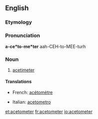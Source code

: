 ==English==

===Etymology===
{{confix|aceto|meter}}

===Pronunciation===
'''a-ce*to-me*ter'''
aah-CEH-to-MEE-turh

===Noun===
{{en-noun}}

# [[acetimeter]]

====Translations====
{{trans-top|variant of Acetimeter}}
* French: [[acétomètre]] {{m}}
{{trans-mid}}
* Italian: [[acetometro]]
{{trans-bottom}}

[[et:acetometer]]
[[fr:acetometer]]
[[io:acetometer]]